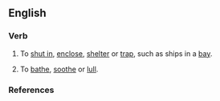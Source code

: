 ==English==

===Verb===
{{en-verb|embay|ing}}

# To [[shut in]], [[enclose]], [[shelter]] or [[trap]], such as ships in a [[bay]].
# {{obsolete}} To [[bathe]], [[soothe]] or [[lull]].

===References===
{{R:Webster 1913}}